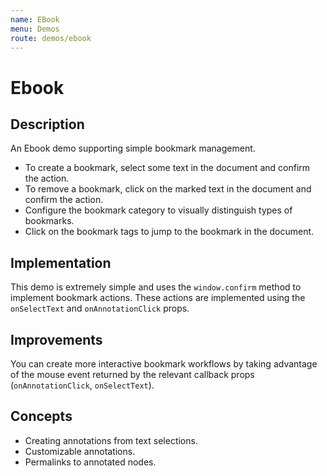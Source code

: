 ```yaml
---
name: EBook
menu: Demos
route: demos/ebook
---
```



# Ebook

## Description
An Ebook demo supporting simple bookmark management.
- To create a bookmark, select some text in the document and confirm the action.
- To remove a bookmark, click on the marked text in the document and confirm the action.
- Configure the bookmark category to visually distinguish types of bookmarks.
- Click on the bookmark tags to jump to the bookmark in the document.

## Implementation
This demo is extremely simple and uses the `window.confirm` method to implement bookmark actions.  These actions are implemented using the `onSelectText` and `onAnnotationClick` props.

## Improvements
You can create more interactive bookmark workflows by taking advantage of the mouse event returned by the relevant callback props (`onAnnotationClick`, `onSelectText`).

## Concepts
- Creating annotations from text selections.
- Customizable annotations.
- Permalinks to annotated nodes.

<DemoEbook />
